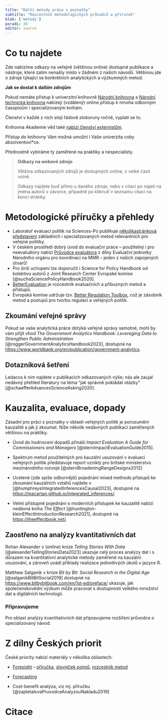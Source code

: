 ```yaml
---
title: "Další metody práce s poznatky"
subtitle: "Rozcestník metodologických průvodců a příruček"
blok: ['metody']
poradi: 30
editor: source
---
```


# Co tu najdete

Zde nabízíme odkazy na veřejně (většinou online) dostupné publikace a nástroje, které zatím nenašly místo v žádném z našich návodů. Většinou jde o zdroje týkající se konkrétních analytických a výzkumných metod.

:::{.aside}
**Jak se dostat k dalším zdrojům**

Pokud nemáte přístup k univerzitní knihovně [Národní knihovna](https://nkp.cz) a [Národní technická knihovna](https://techlib.cz) nabízejí (vzdálený) online přístup k mnoha odborným časopisům i specializovaným knihám. 

Členství v každé z nich stojí řádově stokoruny ročně, vyplatí se to. 

Knihovna Akademie věd také [nabízí členství externistům](https://www.lib.cas.cz/sluzby/vypujcni-sluzby/registrace/).

Přístup do knihovny Vám možná umožní i Vaše univerzita coby absolventovi*ce.

:::

Přednostně vybíráme ty zaměřené na praktiky a nespecialisty.

> **Odkazy na webové zdroje**
> 
> Většina odkazovaných zdrojů je dostupných online, z velké části volně.
>
> Odkazy najdete buď přímo u daného zdroje, nebo v citaci po najetí na jména autorů v závorce, případně po kliknutí v seznamu citací na konci stránky.

# Metodologické příručky a přehledy

- Laboratoř evaluací politik na Sciences-Po publikuje [několikastránková představení](https://www.sciencespo.fr/liepp/fr/publications.html#Fiches%20m%C3%A9thodologiques%20LIEPP) základních i specializovaných metod relevantních pro veřejné politiky. 
- V českém prostředí dobrý úvod do evaluační práce -- použitelný i pro neevaluátory nabízí [Průvodce evaluátora](https://www.dotaceeu.cz/getmedia/3ce5f6b9-24cc-4ac1-80d9-9eb769203f5a/Pruvodce-evaluatora_final_202007.pdf.aspx) z dílny Evaluační jednotky Národního orgánu pro koordinaci na MMR -- jeden z našich zapojených útvarů! 
- Pro širší uchopení lze doporučit i Science for Policy Handbook od kolektivu autorů z Joint Research Center Evropské komise [@suchaSciencePolicyHandbook2020].
- [BetterEvaluation](https://www.betterevaluation.org/) je rozcestník evaluačních a příbuzných metod a přístupů.
- Evropská komise udržuje tzv. [Better Regulation Toolbox](https://commission.europa.eu/law/law-making-process/planning-and-proposing-law/better-regulation/better-regulation-guidelines-and-toolbox/better-regulation-toolbox_en ), což je zásobník metod a postupů pro tvorbu regulací a veřejných politik.

## Zkoumání veřejné správy

Pokud se vaše analytická práce dotýká veřejné správy samotné, mohl by vám přijít vhod *The Government Analytics Handbook: Leveraging Data to Strengthen Public Administration* [@roggerGovernmentAnalyticsHandbook2023], dostupná na <https://www.worldbank.org/en/publication/government-analytics>.

## Dotazníková šetření

Ledacos k nim najdete v publikacích odkazovaných výše; nás ale zaujal nedávný přehled literatury na téma "jak správně pokládat otázky" [@schaefferAdvancesScienceAsking2020].

# Kauzalita, evaluace, dopady

Zásadní pro práci s poznatky v oblasti veřejných politik je porozumění kauzalitě a jak ji zkoumat. Níže několik nedávných publikací zaměřených většinou na praktiky.

- Úvod do hodnocení dopadů přináší *Impact Evaluation A Guide for Commissioners and Managers* [@sternImpactEvaluationGuide2015].

- Spektrum metod použitelných pro kauzální usuzování v evaluaci veřejných politik představuje report vzniklý pro britské ministerstvo mezinárodního rozvoje [@sternBroadeningRangeDesigns2012]

- Ucelené (zde spíše odbornější) pojednání mixed methods přístupů ke zkoumání kauzálních vztahů najdete v [@humphreysIntegratedInferencesCausal2023], dostupné na <https://macartan.github.io/integrated_inferences/>.

- Velmi přístupné pojednání o moderních přístupek ke kauzalitě nabízí nedávná kniha *The Effect* [@huntington-kleinEffectIntroductionResearch2021], dostupné na <https://theeffectbook.net/>.

## Zaostřeno na analýzy kvantitativních dat

Rohan Alexander v (online) knize *Telling Stories With Data* [@alexanderTellingStoriesData2023] ukazuje celý proces analýzy dat i s důrazem na kvantitativní analytické metody zaměřené na kauzální usuzování, a zároveň uvádí příklady realizace jednotlivých úkolů v jazyce R.

Matthew Salganik v knize *Bit by Bit: Social Research in the Digital Age* [@salganikBitBitSocial2019] dostupné na <https://www.bitbybitbook.com/en/1st-ed/preface/> ukazuje, jak společenskovědní výzkum může pracovat s dostupností velkého množství dat a digitálních technologií.

:::{.callout-tip}

### Připravujeme

Pro oblast analýzy kvantitativních dat připravujeme rozšíření průvodce o specializovaný návod.

:::

# Z dílny Českých priorit

České priority nabízí materiály v několika oblastech:

- [Foresight](https://www.ceskepriority.cz/foresight) -- [příručka](https://www.ceskepriority.cz/files/metodicka-prirucka.pdf), [slovníček pojmů](https://www.ceskepriority.cz/foresight/slovnicek-foresightovych-pojmu), [rozcestník metod](https://www.ceskepriority.cz/foresight#metody)

- [Forecasting](https://www.ceskepriority.cz/forpol)

- Cost-benefit analýza, viz mj. příručku [@zapletalovaPruvodceAnalyzouNakladu2019]

# Citace

:::{#refs}
:::
